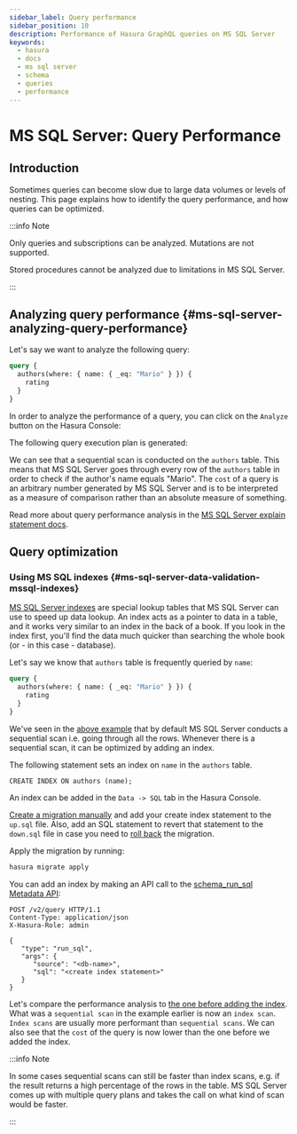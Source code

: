 ```yaml
---
sidebar_label: Query performance
sidebar_position: 10
description: Performance of Hasura GraphQL queries on MS SQL Server
keywords:
  - hasura
  - docs
  - ms sql server
  - schema
  - queries
  - performance
---
```



# MS SQL Server: Query Performance

## Introduction

Sometimes queries can become slow due to large data volumes or levels of nesting. This page explains how to identify the
query performance, and how queries can be optimized.

:::info Note

Only queries and subscriptions can be analyzed. Mutations are not supported.

Stored procedures cannot be analyzed due to limitations in MS SQL Server.

:::

## Analyzing query performance {#ms-sql-server-analyzing-query-performance}

Let's say we want to analyze the following query:

```graphql
query {
  authors(where: { name: { _eq: "Mario" } }) {
    rating
  }
}
```

In order to analyze the performance of a query, you can click on the `Analyze` button on the Hasura Console:

<Thumbnail src="/img/queries/analyze-query.png" alt="Query analyze button on Hasura Console" width="800px" />

The following query execution plan is generated:

<Thumbnail
  src="/img/queries/query-analysis-before-index.png"
  alt="Execution plan for Hasura GraphQL query"
  width="800px"
/>

We can see that a sequential scan is conducted on the `authors` table. This means that MS SQL Server goes through every
row of the `authors` table in order to check if the author's name equals "Mario". The `cost` of a query is an arbitrary
number generated by MS SQL Server and is to be interpreted as a measure of comparison rather than an absolute measure of
something.

Read more about query performance analysis in the
[MS SQL Server explain statement docs](https://docs.microsoft.com/en-us/sql/t-sql/queries/explain-transact-sql?view=azure-sqldw-latest).

## Query optimization

### Using MS SQL indexes {#ms-sql-server-data-validation-mssql-indexes}

[MS SQL Server indexes](https://docs.microsoft.com/en-us/sql/relational-databases/indexes/indexes?view=sql-server-ver15)
are special lookup tables that MS SQL Server can use to speed up data lookup. An index acts as a pointer to data in a
table, and it works very similar to an index in the back of a book. If you look in the index first, you'll find the data
much quicker than searching the whole book (or - in this case - database).

Let's say we know that `authors` table is frequently queried by `name`:

```graphql
query {
  authors(where: { name: { _eq: "Mario" } }) {
    rating
  }
}
```

We've seen in the [above example](#ms-sql-server-analyzing-query-performance) that by default MS SQL Server conducts a
sequential scan i.e. going through all the rows. Whenever there is a sequential scan, it can be optimized by adding an
index.

The following statement sets an index on `name` in the `authors` table.

```plsql
CREATE INDEX ON authors (name);
```

<Tabs groupId="user-preference" className="api-tabs">
<TabItem value="console" label="Console">

An index can be added in the `Data -> SQL` tab in the Hasura Console.

</TabItem>
<TabItem value="cli" label="CLI">

[Create a migration manually](/migrations-metadata-seeds/manage-migrations.mdx#create-manual-migrations) and add your
create index statement to the `up.sql` file. Also, add an SQL statement to revert that statement to the `down.sql` file
in case you need to [roll back](/migrations-metadata-seeds/manage-migrations.mdx#roll-back-migrations) the migration.

Apply the migration by running:

```bash
hasura migrate apply
```

</TabItem>
<TabItem value="api" label="API">

You can add an index by making an API call to the
[schema_run_sql Metadata API](/api-reference/schema-api/run-sql.mdx#schema-run-sql):

```http
POST /v2/query HTTP/1.1
Content-Type: application/json
X-Hasura-Role: admin

{
   "type": "run_sql",
   "args": {
      "source": "<db-name>",
      "sql": "<create index statement>"
   }
}
```

</TabItem>
</Tabs>

Let's compare the performance analysis to [the one before adding the index](#ms-sql-server-analyzing-query-performance).
What was a `sequential scan` in the example earlier is now an `index scan`. `Index scans` are usually more performant
than `sequential scans`. We can also see that the `cost` of the query is now lower than the one before we added the
index.

<Thumbnail
  src="/img/queries/query-analysis-after-index.png"
  alt="Execution plan for Hasura GraphQL query"
  width="800px"
/>

:::info Note

In some cases sequential scans can still be faster than index scans, e.g. if the result returns a high percentage of the
rows in the table. MS SQL Server comes up with multiple query plans and takes the call on what kind of scan would be
faster.

:::
